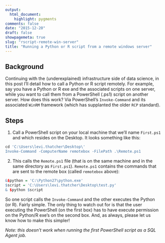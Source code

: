 ```yaml
---
output:
  html_document:
    highlight: pygments
comments: false
date: "2015-12-20"
draft: false
showpagemeta: true
slug: "rscript-remote-win-server"
title: "Running a Python or R script from a remote windows server"
---
```


## Background

Continuing with the (underexplained) infrastructure side of data science, in this post I’ll detail how to call a Python or R script remotely. For example, say you have a Python or R exe and the associated scripts on one server, while you want to call them from a PowerShell (.ps1) script on another server. How does this work? Via PowerShell’s `Invoke-Command` and its associated `WinRM` framework (which has supplanted the older `RCP` standard).

## Steps

1) Call a PowerShell script on your local machine that we’ll name `First.ps1` and which resides on the Desktop. It looks something like this:

```r
cd 'C:\Users\levi.thatcher\Desktop\'
Invoke‐Command ‐ComputerName remotebox ‐FilePath .\Remote.ps1
```

2) This calls the `Remote.ps1` file (that is on the same machine and in the same directory as `First.ps1`). `Remote.ps1` contains the commands that are sent to the remote box (called `remotebox` above):

```r
&$python = 'C:\Python27\python.exe'
$script = 'C:\Users\levi.thatcher\Desktop\test.py'
& $python $script
```

So one script calls the `Invoke-Command` and the other executes the Python (or R). Fairly simple. The only thing to watch out for is that the user executing the PowerShell (on the first box) has to have execute permission on the Python/R exe’s on the second box. And, as always, please let us know how to make this simpler!

*Note: this doesn't work when running the first PowerShell script as a SQL Agent job.*